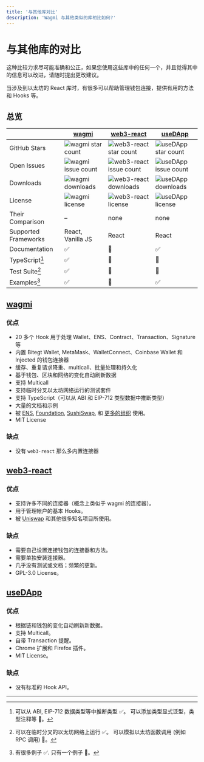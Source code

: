 ```yaml
---
title: '与其他库对比'
description: 'Wagmi 与其他类似的库相比如何?'
---
```



# 与其他库的对比

<Callout type="info">
  这种比较力求尽可能准确和公正，如果您使用这些库中的任何一个，并且觉得其中的信息可以改进，请随时提出更改建议。
</Callout>

当涉及到以太坊的 React 库时，有很多可以帮助管理钱包连接，提供有用的方法和 Hooks 等。

## 总览

|                      | [wagmi](https://github.com/wagmi-dev/wagmi)                                                     | [web3-react](https://github.com/NoahZinsmeister/web3-react)                                             | [useDApp](https://github.com/EthWorks/useDApp)                                                     |
| -------------------- | ----------------------------------------------------------------------------------------------- | ------------------------------------------------------------------------------------------------------- | -------------------------------------------------------------------------------------------------- |
| GitHub Stars         | ![wagmi star count](https://img.shields.io/github/stars/wagmi-dev/wagmi?colorB=161b22&label=)   | ![web3-react star count](https://img.shields.io/github/stars/Uniswap/web3-react?colorB=161b22&label=)   | ![useDApp star count](https://img.shields.io/github/stars/EthWorks/useDApp?colorB=161b22&label=)   |
| Open Issues          | ![wagmi issue count](https://img.shields.io/github/issues/wagmi-dev/wagmi?colorB=161b22&label=) | ![web3-react issue count](https://img.shields.io/github/issues/Uniswap/web3-react?colorB=161b22&label=) | ![useDApp issue count](https://img.shields.io/github/issues/EthWorks/useDApp?colorB=161b22&label=) |
| Downloads            | ![wagmi downloads](https://img.shields.io/npm/dw/wagmi?colorB=161b22&label=)                    | ![web3-react downloads](https://img.shields.io/npm/dw/@web3-react/core?colorB=161b22&label=)            | ![useDApp downloads](https://img.shields.io/npm/dw/@usedapp/core?colorB=161b22&label=)             |
| License              | ![wagmi license](https://img.shields.io/github/license/wagmi-dev/wagmi?colorB=161b22&label=)    | ![web3-react license](https://img.shields.io/github/license/Uniswap/web3-react?colorB=161b22&label=)    | ![useDApp license](https://img.shields.io/github/license/EthWorks/useDApp?colorB=161b22&label=)    |
| Their Comparison     | –                                                                                               | none                                                                                                    | none                                                                                               |
| Supported Frameworks | React, Vanilla JS                                                                               | React                                                                                                   | React                                                                                              |
| Documentation        | ✅                                                                                              | 🛑                                                                                                      | ✅                                                                                                 |
| TypeScript[^1]       | ✅                                                                                              | 🔶                                                                                                      | 🔶                                                                                                 |
| Test Suite[^2]       | ✅                                                                                              | 🔶                                                                                                      | 🔶                                                                                                 |
| Examples[^3]         | ✅                                                                                              | 🔶                                                                                                      | ✅                                                                                                 |

## [wagmi](https://github.com/wagmi-dev/wagmi)

### 优点

- 20 多个 Hook 用于处理 Wallet、ENS、Contract、Transaction、Signature 等
- 内置 Bitegt Wallet, MetaMask、WalletConnect、Coinbase Wallet 和 Injected 的钱包连接器
- 缓存、重复请求降重、multicall、批量处理和持久化
- 基于钱包、区块和网络的变化自动刷新数据
- 支持 Multicall
- 支持临时分叉以太坊网络运行的测试套件
- 支持 TypeScript（可以从 ABI 和 EIP-712 类型数据中推断类型）
- 大量的文档和示例
- 被 [ENS](https://ens.domains), [Foundation](https://foundation.app), [SushiSwap](https://sushi.com), 和 [更多的组织](https://github.com/wagmi-dev/wagmi/discussions/201) 使用。
- MIT License

### 缺点

- 没有 `web3-react` 那么多内置连接器

## [web3-react](https://github.com/Uniswap/web3-react)

### 优点

- 支持许多不同的连接器（概念上类似于 wagmi 的连接器）。
- 用于管理帐户的基本 Hooks。
- 被 [Uniswap](https://uniswap.org) 和其他很多知名项目所使用。

### 缺点

- 需要自己设置连接钱包的连接器和方法。
- 需要单独安装连接器。
- 几乎没有测试或文档；频繁的更新。
- GPL-3.0 License。

## [useDApp](https://github.com/EthWorks/useDApp)

### 优点

- 根据链和钱包的变化自动刷新新数据。
- 支持 Multicall。
- 自带 Transaction 提醒。
- Chrome 扩展和 Firefox 插件。
- MIT License。

### 缺点

- 没有标准的 Hook API。

---

[^1]: 可以从 ABI, EIP-712 数据类型等中推断类型 ✅。 可以添加类型显式泛型，类型注释等 🔶。
[^2]: 可以在临时分叉的以太坊网络上运行 ✅。 可以模拟以太坊函数调用 (例如 RPC 调用) 🔶。
[^3]: 有很多例子 ✅. 只有一个例子 🔶。
